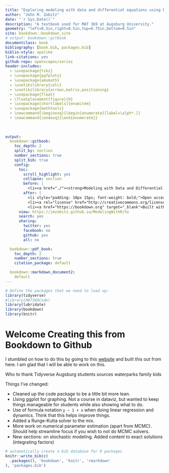 ```yaml
--- 
title: "Exploring modeling with data and differential equations using R"
author: "John M. Zobitz"
date: "`r Sys.Date()`"
description: "A textbook used for MAT 369 at Augsburg University."
geometry: "left=0.5in,right=0.5in,top=0.75in,bottom=0.5in"
site: bookdown::bookdown_site
# output: bookdown::gitbook
documentclass: book
bibliography: [book.bib, packages.bib]
biblio-style: apalike
link-citations: yes
github-repo: openscapes/series
header-includes: 
  - \usepackage{tikz}
  - \usepackage{pgfplots}
  - \usepackage{amsmath}
  - \usetikzlibrary{calc}
  - \usetikzlibrary{arrows,matrix,positioning}
  - \usepackage{float}
  - \floatplacement{figure}{H}
  - \usepackage[shortlabels]{enumitem}
  - \usepackage{mathtools}
  - \newcommand{\beginexq}{\begin{enumerate}[label=\alph*.]}
  - \newcommand{\endexq}{\end{enumerate}}
  
  
  
output:
  bookdown::gitbook:
    toc_depth: 2
    split_by: section
    number_sections: true
    split_bib: true
    config:
      toc:
        scroll_highlight: yes
        collapse: section
        before: |
          <li><a href="./"><strong>Modeling with Data and Differential Equations in R</strong><br>by John Zobitz</a></li>
        after: |
          <li style="padding: 10px 15px; font-weight: bold;">Open access book-in-progress</li>
          <li><a rel="license" href="http://creativecommons.org/licenses/by-nc-nd/4.0/"><img alt="Creative Commons License" style="border-width:0" src="https://i.creativecommons.org/l/by-nc-nd/4.0/88x31.png" /></a></li>
          <li><a href="https://bookdown.org" target="_blank">Built with Bookdown + RStudio</a></li>
      view: https://jmzobitz.github.io/ModelingWithR/%s
      search: yes
      sharing:
        twitter: yes
        facebook: no
        github: yes
        all: no

  bookdown::pdf_book:
    toc_depth: 2
    number_sections: true
    citation_package: default

  bookdown::markdown_document2:
    default
---
```


```r
# Define the packages that we need to load up:
library(tidyverse)
#library(MAT369Code)
library(lubridate)
library(bookdown)
library(knitr)
```


# Welcome  Creating this from Bookdown to Github {#welcome}
I stumbled on how to do this by going to this [website](https://jules32.github.io/bookdown-tutorial/) and built this out from here.  I am glad that I will be able to work on this.

Who to thank
Tidyverse
Augsburg
students
sources
waterparks
family
kids

Things I've changed:

- Cleaned up the code package to be a little bit more lean.
- Using ggplot for graphing. Not a course in dataviz, but wanted to keep things manageable for students while also showing what to do.
- Use of formula notation `y ~ 1 + x` when doing linear regression and dynamics.  Think that this helps improve things.
- Added a Runge-Kutta solver to the mix.
- More work on numerical parameter estimation (apart from MCMC). Should help streamline focus if you wish to not do MCMC solvers.
- New sections: on stochastic modeling.  Added content to exact solutions (integrating factors)

```r
# automatically create a bib database for R packages
knitr::write_bib(c(
  .packages(), 'bookdown', 'knitr', 'rmarkdown'
), 'packages.bib')
```
